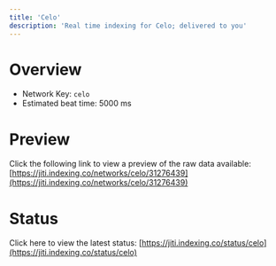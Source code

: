 ```yaml
---
title: 'Celo'
description: 'Real time indexing for Celo; delivered to you'
---
```


# Overview
- Network Key: `celo`
- Estimated beat time: 5000 ms

# Preview
Click the following link to view a preview of the raw data available: [https://jiti.indexing.co/networks/celo/31276439](https://jiti.indexing.co/networks/celo/31276439)

# Status
Click here to view the latest status: [https://jiti.indexing.co/status/celo](https://jiti.indexing.co/status/celo)
